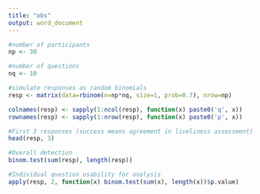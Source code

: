 ```yaml
---
title: "obs"
output: word_document
---
```

```r
#number of participants
np <- 30

#number of questions
nq <- 10

#simulate responses as random binomials
resp <- matrix(data=rbinom(n=np*nq, size=1, prob=0.7), nrow=np)

colnames(resp) <- sapply(1:ncol(resp), function(x) paste0('q', x))
rownames(resp) <- sapply(1:nrow(resp), function(x) paste0('p', x))

#First 3 responses (success means agreement in liveliness assessment)
head(resp, 3)

#Overall detection
binom.test(sum(resp), length(resp))

#Individual question usability for analysis
apply(resp, 2, function(x) binom.test(sum(x), length(x))$p.value)
```